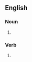 ==English==

===Noun===
{{head|en|noun form}}

# {{plural of|continuation bet|lang=en}}

===Verb===
{{head|en|verb form}}

# {{en-third-person singular of|continuation bet}}
